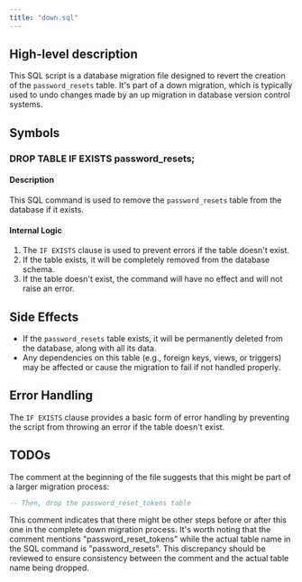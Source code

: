 ```yaml
---
title: "down.sql"
---
```


## High-level description
This SQL script is a database migration file designed to revert the creation of the `password_resets` table. It's part of a down migration, which is typically used to undo changes made by an up migration in database version control systems.

## Symbols

### DROP TABLE IF EXISTS password_resets;
#### Description
This SQL command is used to remove the `password_resets` table from the database if it exists.

#### Internal Logic
1. The `IF EXISTS` clause is used to prevent errors if the table doesn't exist.
2. If the table exists, it will be completely removed from the database schema.
3. If the table doesn't exist, the command will have no effect and will not raise an error.

## Side Effects
- If the `password_resets` table exists, it will be permanently deleted from the database, along with all its data.
- Any dependencies on this table (e.g., foreign keys, views, or triggers) may be affected or cause the migration to fail if not handled properly.

## Error Handling
The `IF EXISTS` clause provides a basic form of error handling by preventing the script from throwing an error if the table doesn't exist.

## TODOs
The comment at the beginning of the file suggests that this might be part of a larger migration process:
```sql
-- Then, drop the password_reset_tokens table
```
This comment indicates that there might be other steps before or after this one in the complete down migration process. It's worth noting that the comment mentions "password_reset_tokens" while the actual table name in the SQL command is "password_resets". This discrepancy should be reviewed to ensure consistency between the comment and the actual table name being dropped.